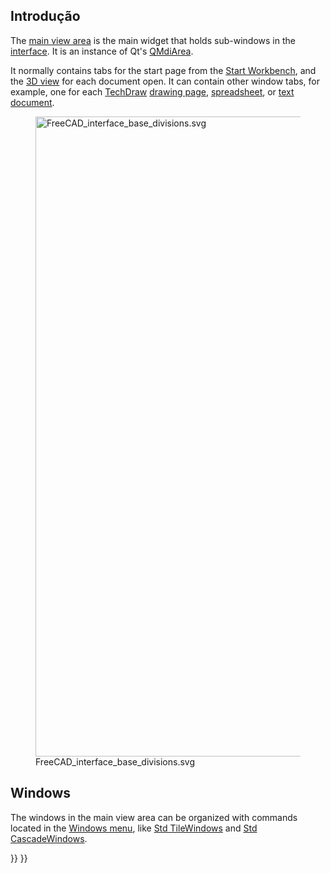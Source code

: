 <languages/>

== Introdução ==

The [[main_view_area|main view area]] is the main widget that holds sub-windows in the [[interface|interface]]. It is an instance of Qt's [https://doc.qt.io/qt-5/qmdiarea.html QMdiArea].

It normally contains tabs for the start page from the [[Start_Workbench|Start Workbench]], and the [[3D_view|3D view]] for each document open. It can contain other window tabs, for example, one for each [[TechDraw_Workbench|TechDraw]] [[TechDraw_PageDefault|drawing page]], [[spreadsheet|spreadsheet]], or [[Std_TextDocument|text document]].

[[File:FreeCAD_interface_base_divisions.svg|1024px]]

{{Caption|The main view area is denoted by the number 1, and can hold various window tabs, principally the start page and the [[3D_view|3D view]].}}

== Windows ==

The windows in the main view area can be organized with commands located in the [[Std_Windows_Menu|Windows menu]], like [[Std_TileWindows|Std TileWindows]] and [[Std CascadeWindows|Std CascadeWindows]].

{{Interface navi{{#translation:}}}}
{{Userdocnavi{{#translation:}}}}
